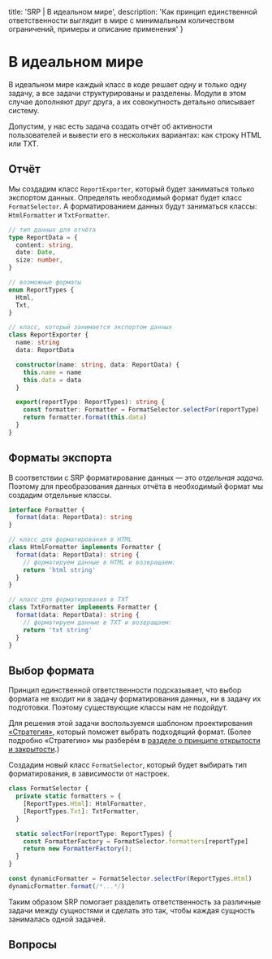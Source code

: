 
  title: 'SRP | В идеальном мире',
  description: 'Как принцип единственной ответственности выглядит в мире с минимальным количеством ограничений, примеры и описание применения'
}


# В идеальном мире

В идеальном мире каждый класс в коде решает одну и только одну задачу, а все задачи структурированы и разделены. Модули в этом случае дополняют друг друга, а их совокупность детально описывает систему.

Допустим, у нас есть задача создать отчёт об активности пользователей и вывести его в нескольких вариантах: как строку HTML или TXT.

## Отчёт

Мы создадим класс `ReportExporter`, который будет заниматься только экспортом данных. Определять необходимый формат будет класс `FormatSelector`. А форматированием данных будут заниматься классы: `HtmlFormatter` и `TxtFormatter`.

```ts
// тип данных для отчёта
type ReportData = {
  content: string,
  date: Date,
  size: number,
}

// возможные форматы
enum ReportTypes {
  Html,
  Txt,
}

// класс, который занимается экспортом данных
class ReportExporter {
  name: string
  data: ReportData

  constructor(name: string, data: ReportData) {
    this.name = name
    this.data = data
  }

  export(reportType: ReportTypes): string {
    const formatter: Formatter = FormatSelector.selectFor(reportType)
    return formatter.format(this.data)
  }
}
```

## Форматы экспорта

В соответствии с SRP форматирование данных — это _отдельная задача_. Поэтому для преобразования данных отчёта в необходимый формат мы создадим отдельные классы.

```ts
interface Formatter {
  format(data: ReportData): string
}

// класс для форматирования в HTML
class HtmlFormatter implements Formatter {
  format(data: ReportData): string {
    // форматируем данные в HTML и возвращаем:
    return 'html string'
  }
}

// класс для форматирования в TXT
class TxtFormatter implements Formatter {
  format(data: ReportData): string {
    // форматируем данные в TXT и возвращаем:
    return 'txt string'
  }
}
```

## Выбор формата

Принцип единственной ответственности подсказывает, что выбор формата не входит ни в задачу форматирования данных, ни в задачу их подготовки. Поэтому существующие классы нам не подойдут.

Для решения этой задачи воспользуемся шаблоном проектирования [«Стратегия»](https://refactoring.guru/ru/design-patterns/strategy), который поможет выбрать подходящий формат. (Более подробно «Стратегию» мы разберём в [разделе о принципе открытости и закрытости](/ocp/patterns).)

Создадим новый класс `FormatSelector`, который будет выбирать тип форматирования, в зависимости от настроек.

```ts
class FormatSelector {
  private static formatters = {
    [ReportTypes.Html]: HtmlFormatter,
    [ReportTypes.Txt]: TxtFormatter,
  }

  static selectFor(reportType: ReportTypes) {
    const FormatterFactory = FormatSelector.formatters[reportType]
    return new FormatterFactory();
  }
}

const dynamicFormatter = FormatSelector.selectFor(ReportTypes.Html)
dynamicFormatter.format(/*...*/)
```

Таким образом SRP помогает разделить ответственность за различные задачи между сущностями и сделать это так, чтобы каждая сущность занималась одной задачей.

## Вопросы
<Quiz name='srp-ideal-1' />
<Quiz name='srp-ideal-2' />
<Quiz name='srp-ideal-3' />
